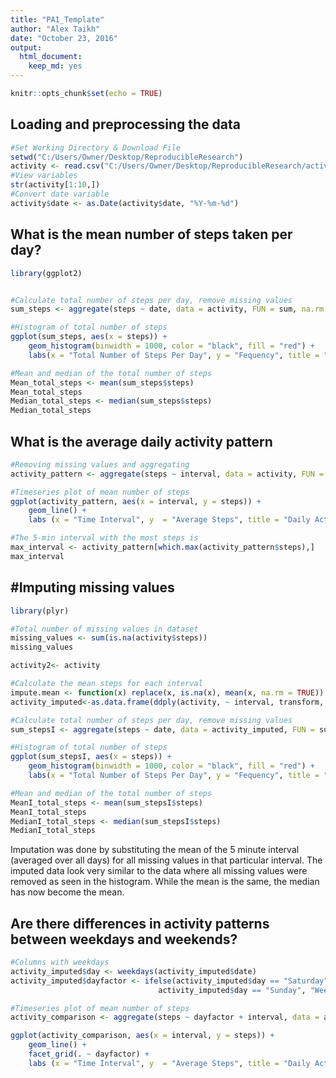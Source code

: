 ```yaml
---
title: "PA1_Template"
author: "Alex Taikh"
date: "October 23, 2016"
output: 
  html_document: 
    keep_md: yes
---
```


```r
knitr::opts_chunk$set(echo = TRUE)
```

## Loading and preprocessing the data

```r
#Set Working Directory & Download File
setwd("C:/Users/Owner/Desktop/ReproducibleResearch")
activity <- read.csv("C:/Users/Owner/Desktop/ReproducibleResearch/activity.csv")
#View variables
str(activity[1:10,])
#Convert date variable 
activity$date <- as.Date(activity$date, "%Y-%m-%d")
```

## What is the mean number of steps taken per day?

```r
library(ggplot2)


#Calculate total number of steps per day, remove missing values
sum_steps <- aggregate(steps ~ date, data = activity, FUN = sum, na.rm = TRUE)

#Histogram of total number of steps
ggplot(sum_steps, aes(x = steps)) + 
    geom_histogram(binwidth = 1000, color = "black", fill = "red") +
    labs(x = "Total Number of Steps Per Day", y = "Fequency", title = "Daily Total Steps")

#Mean and median of the total number of steps
Mean_total_steps <- mean(sum_steps$steps)
Mean_total_steps
Median_total_steps <- median(sum_steps$steps)
Median_total_steps
```

## What is the average daily activity pattern

```r
#Removing missing values and aggregating
activity_pattern <- aggregate(steps ~ interval, data = activity, FUN = mean, na.rm = TRUE)

#Timeseries plot of mean number of steps
ggplot(activity_pattern, aes(x = interval, y = steps)) +
    geom_line() +
    labs (x = "Time Interval", y  = "Average Steps", title = "Daily Activity Pattern")

#The 5-min interval with the most steps is
max_interval <- activity_pattern[which.max(activity_pattern$steps),]
max_interval
```

## #Imputing missing values

```r
library(plyr)

#Total number of missing values in dataset
missing_values <- sum(is.na(activity$steps))
missing_values

activity2<- activity

#Calculate the mean steps for each interval
impute.mean <- function(x) replace(x, is.na(x), mean(x, na.rm = TRUE))
activity_imputed<-as.data.frame(ddply(activity, ~ interval, transform, steps = impute.mean(steps)))

#Calculate total number of steps per day, remove missing values
sum_stepsI <- aggregate(steps ~ date, data = activity_imputed, FUN = sum, na.rm = TRUE)

#Histogram of total number of steps
ggplot(sum_stepsI, aes(x = steps)) + 
    geom_histogram(binwidth = 1000, color = "black", fill = "red") +
    labs(x = "Total Number of Steps Per Day", y = "Fequency", title = "Daily Total Steps")

#Mean and median of the total number of steps
MeanI_total_steps <- mean(sum_stepsI$steps)
MeanI_total_steps
MedianI_total_steps <- median(sum_stepsI$steps)
MedianI_total_steps
```
Imputation was done by substituting the mean of the 5 minute interval (averaged over all days) for all missing values in that particular interval. The imputed data look very similar to the data where all missing values were removed as seen in the histogram. While the mean is the same, the median has now become the mean.

## Are there differences in activity patterns between weekdays and weekends?

```r
#Columns with weekdays
activity_imputed$day <- weekdays(activity_imputed$date)
activity_imputed$dayfactor <- ifelse(activity_imputed$day == "Saturday"|
                                 activity_imputed$day == "Sunday", "Weekend", "Weekday")

#Timeseries plot of mean number of steps
activity_comparison <- aggregate(steps ~ dayfactor + interval, data = activity_imputed, FUN = mean, na.rm = TRUE)

ggplot(activity_comparison, aes(x = interval, y = steps)) +
    geom_line() +
    facet_grid(. ~ dayfactor) +
    labs (x = "Time Interval", y  = "Average Steps", title = "Daily Activity Pattern")


```